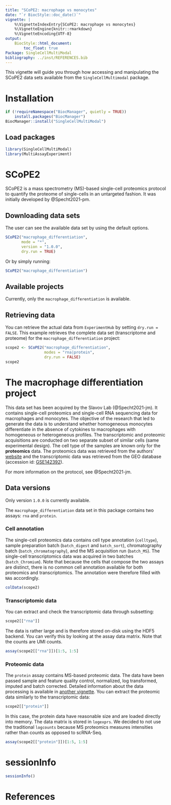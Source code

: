 ```yaml
---
title: "SCoPE2: macrophage vs monocytes"
date: "`r BiocStyle::doc_date()`"
vignette: |
    %\VignetteIndexEntry{SCoPE2: macrophage vs monocytes}
    %\VignetteEngine{knitr::rmarkdown}
    %\VignetteEncoding{UTF-8}
output:
    BiocStyle::html_document:
        toc_float: true
Package: SingleCellMultiModal
bibliography: ../inst/REFERENCES.bib
---
```


This vignette will guide you through how accessing and manipulating
the SCoPE2 data sets available from the `SingleCellMultimodal` package.

# Installation

```r
if (!requireNamespace("BiocManager", quietly = TRUE))
    install.packages("BiocManager")
BiocManager::install("SingleCellMultiModal")
```

## Load packages

```r
library(SingleCellMultiModal)
library(MultiAssayExperiment)
```

# SCoPE2

SCoPE2 is a mass spectrometry (MS)-based single-cell proteomics
protocol to quantify the proteome of single-cells in an untargeted
fashion. It was initially developed by @Specht2021-pm.

## Downloading data sets

The user can see the available data set by using the default options.

```r
SCoPE2("macrophage_differentiation",
       mode = "*",
       version = "1.0.0",
       dry.run = TRUE)
```

Or by simply running:

```r
SCoPE2("macrophage_differentiation")
```

## Available projects

Currently, only the `macrophage_differentiation` is available.

## Retrieving data

You can retrieve the actual data from `ExperimentHub` by setting
`dry.run = FALSE`. This example retrieves the complete data set
(transcriptome and proteome) for the `macrophage_differentiation`
project:

```r
scope2 <- SCoPE2("macrophage_differentiation",
                 modes = "rna|protein",
                 dry.run = FALSE)
scope2
```

# The macrophage differentiation project

This data set has been acquired by the Slavov Lab (@Specht2021-jm).
It contains single-cell proteomics and single-cell
RNA sequencing data for macrophages and monocytes. The objective of the
research that led to generate the data is to understand whether
homogeneous monocytes differentiate in the absence of cytokines to
macrophages with homogeneous or heterogeneous profiles. The transcriptomic and
proteomic acquisitions are conducted on two separate subset of similar
cells (same experimental design). The cell type of the samples are known only
for the **proteomics** data. The proteomics data was retrieved from
the authors' [website](https://scope2.slavovlab.net/docs/data) and the
transcriptomic data was retrieved from the GEO database (accession id:
[GSE142392](https://www.ncbi.nlm.nih.gov/geo/query/acc.cgi?acc=GSE142392)).

For more information on the protocol, see @Specht2021-jm.

## Data versions

Only version `1.0.0` is currently available.

The `macrophage_differentiation` data set in this package contains two
assays: `rna` and `protein`.

### Cell annotation

The single-cell proteomics data contains cell type annotation
(`celltype`), sample preparation batch (`batch_digest` and
`batch_sort`), chromatography batch (`batch_chromatography`), and the
MS acquisition run (`batch_MS`). The single-cell transcriptomics data
was acquired in two batches (`batch_Chromium`). Note that because the
cells that compose the two assays are distinct, there is no common
cell annotation available for both proteomics and transcriptomics. The
annotation were therefore filled with `NA`s accordingly.

```r
colData(scope2)
```

### Transcriptomic data

You can extract and check the transcriptomic data through subsetting:

```r
scope2[["rna"]]
```

The data is rather large and is therefore stored on-disk using the
HDF5 backend. You can verify this by looking at the assay data matrix.
Note that the counts are UMI counts.

```r
assay(scope2[["rna"]])[1:5, 1:5]
```

### Proteomic data

The `protein` assay contains MS-based proteomic data.
The data have been passed sample and feature quality control,
normalized, log transformed, imputed and batch corrected. Detailed
information about the data processing is available in
[another vignette](https://uclouvain-cbio.github.io/SCP.replication/articles/SCoPE2.html). You can extract the proteomic data similarly to the
transcriptomic data:

```r
scope2[["protein"]]
```

In this case, the protein data have reasonable size and are loaded
directly into memory. The data matrix is stored in `logexprs`. We
decided to not use the traditional `logcounts` because MS proteomics
measures intensities rather than counts as opposed to scRNA-Seq.

```r
assay(scope2[["protein"]])[1:5, 1:5]
```

# sessionInfo

```r
sessionInfo()
```

# References
